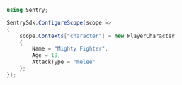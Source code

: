 ```csharp
using Sentry;

SentrySdk.ConfigureScope(scope =>
{
    scope.Contexts["character"] = new PlayerCharacter
    {
        Name = "Mighty Fighter",
        Age = 19,
        AttackType = "melee"
    };
});
```
